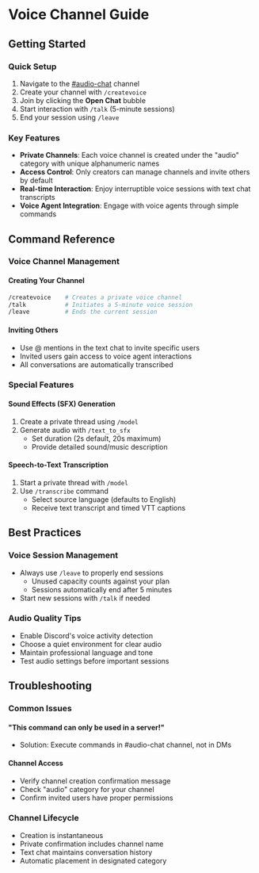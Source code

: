 # Voice Channel Guide

## Getting Started

### Quick Setup
1. Navigate to the [#audio-chat](https://discord.com/channels/1245569640265023572/1316766276051406888) channel
2. Create your channel with `/createvoice`
3. Join by clicking the **Open Chat** bubble
4. Start interaction with `/talk` (5-minute sessions)
5. End your session using `/leave`

### Key Features
* **Private Channels**: Each voice channel is created under the "audio" category with unique alphanumeric names
* **Access Control**: Only creators can manage channels and invite others by default
* **Real-time Interaction**: Enjoy interruptible voice sessions with text chat transcripts
* **Voice Agent Integration**: Engage with voice agents through simple commands

## Command Reference

### Voice Channel Management

#### Creating Your Channel
```bash
/createvoice    # Creates a private voice channel
/talk           # Initiates a 5-minute voice session
/leave          # Ends the current session
```

#### Inviting Others
* Use @ mentions in the text chat to invite specific users
* Invited users gain access to voice agent interactions
* All conversations are automatically transcribed

### Special Features

#### Sound Effects (SFX) Generation
1. Create a private thread using `/model`
2. Generate audio with `/text_to_sfx`
   * Set duration (2s default, 20s maximum)
   * Provide detailed sound/music description

#### Speech-to-Text Transcription
1. Start a private thread with `/model`
2. Use `/transcribe` command
   * Select source language (defaults to English)
   * Receive text transcript and timed VTT captions

## Best Practices

### Voice Session Management
* Always use `/leave` to properly end sessions
   * Unused capacity counts against your plan
   * Sessions automatically end after 5 minutes
* Start new sessions with `/talk` if needed

### Audio Quality Tips
* Enable Discord's voice activity detection
* Choose a quiet environment for clear audio
* Maintain professional language and tone
* Test audio settings before important sessions

## Troubleshooting

### Common Issues

#### "This command can only be used in a server!"
* Solution: Execute commands in #audio-chat channel, not in DMs

#### Channel Access
* Verify channel creation confirmation message
* Check "audio" category for your channel
* Confirm invited users have proper permissions

### Channel Lifecycle
* Creation is instantaneous
* Private confirmation includes channel name
* Text chat maintains conversation history
* Automatic placement in designated category